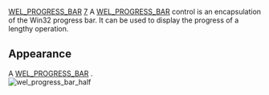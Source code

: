 [[Property:title|WEL_PROGRESS_BAR]]
[[Property:weight|7]]
A [[ref:libraries/wel/reference/wel_progress_bar_chart|WEL_PROGRESS_BAR]]  control is an encapsulation of the Win32 progress bar. It can be used to display the progress of a lengthy operation. 

{{note| '''Note:''' By specifying the style Pbs_vertical, the progress bar will be displayed vertically. }}

==Appearance==
A [[ref:libraries/wel/reference/wel_progress_bar_chart|WEL_PROGRESS_BAR]] . <br/>
 [[Image:wel-progress-bar-half|wel_progress_bar_half]]  



